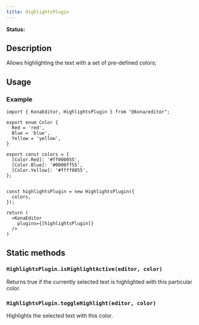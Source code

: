 ```yaml
---
title: HighlightsPlugin
---
```


**Status:** <Badge text="stable" type="tip" />

## Description

Allows highlighting the text with a set of pre-defined colors;


## Usage
### Example
```tsx
import { KonaEditor, HighlightsPlugin } from "@kona/editor";

export enum Color {
  Red = 'red',
  Blue = 'blue',
  Yellow = 'yellow',
}

export const colors = {
  [Color.Red]: '#ff000055',
  [Color.Blue]: '#0000ff55',
  [Color.Yellow]: '#ffff0055',
};


const highlightsPlugin = new HighlightsPlugin({
  colors,
});

return (
  <KonaEditor
    plugins={[highlightsPlugin]}
  />
)
```

## Static methods


### `HighlightsPlugin.isHighlightActive(editor, color)`
Returns true if the currently selected text is highlighted with this particular color.

### `HighlightsPlugin.toggleHighlight(editor, color)`
Highlights the selected text with this color.
